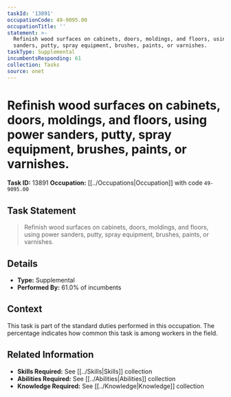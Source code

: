 ```yaml
---
taskId: '13891'
occupationCode: 49-9095.00
occupationTitle: ''
statement: >-
  Refinish wood surfaces on cabinets, doors, moldings, and floors, using power
  sanders, putty, spray equipment, brushes, paints, or varnishes.
taskType: Supplemental
incumbentsResponding: 61
collection: Tasks
source: onet
---
```

# Refinish wood surfaces on cabinets, doors, moldings, and floors, using power sanders, putty, spray equipment, brushes, paints, or varnishes.

**Task ID:** 13891
**Occupation:** [[../Occupations|Occupation]] with code `49-9095.00`

## Task Statement

> Refinish wood surfaces on cabinets, doors, moldings, and floors, using power sanders, putty, spray equipment, brushes, paints, or varnishes.

## Details

- **Type:** Supplemental
- **Performed By:** 61.0% of incumbents

## Context

This task is part of the standard duties performed in this occupation. The percentage indicates how common this task is among workers in the field.

## Related Information

- **Skills Required:** See [[../Skills|Skills]] collection
- **Abilities Required:** See [[../Abilities|Abilities]] collection
- **Knowledge Required:** See [[../Knowledge|Knowledge]] collection

